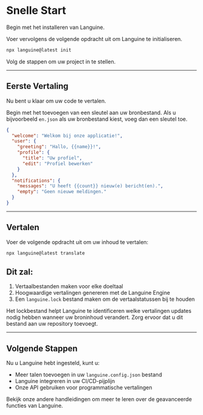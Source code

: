 # Snelle Start

Begin met het installeren van Languine.

Voer vervolgens de volgende opdracht uit om Languine te initialiseren.

```bash title="Terminal"
npx languine@latest init
```

Volg de stappen om uw project in te stellen.

---

## Eerste Vertaling

Nu bent u klaar om uw code te vertalen.

Begin met het toevoegen van een sleutel aan uw bronbestand. Als u bijvoorbeeld `en.json` als uw bronbestand kiest, voeg dan een sleutel toe.

```json title="src/locales/en.json"
{
  "welcome": "Welkom bij onze applicatie!",
  "user": {
    "greeting": "Hallo, {{name}}!",
    "profile": {
      "title": "Uw profiel",
      "edit": "Profiel bewerken"
    }
  },
  "notifications": {
    "messages": "U heeft {{count}} nieuw(e) bericht(en).",
    "empty": "Geen nieuwe meldingen."
  }
}

```

---

## Vertalen

Voer de volgende opdracht uit om uw inhoud te vertalen:

```bash title="Terminal"
npx languine@latest translate
```

## Dit zal:
1. Vertaalbestanden maken voor elke doeltaal
2. Hoogwaardige vertalingen genereren met de Languine Engine
3. Een `languine.lock` bestand maken om de vertaalstatussen bij te houden

Het lockbestand helpt Languine te identificeren welke vertalingen updates nodig hebben wanneer uw broninhoud verandert. Zorg ervoor dat u dit bestand aan uw repository toevoegt.

---

## Volgende Stappen

Nu u Languine hebt ingesteld, kunt u:
- Meer talen toevoegen in uw `languine.config.json` bestand
- Languine integreren in uw CI/CD-pijplijn
- Onze API gebruiken voor programmatische vertalingen

Bekijk onze andere handleidingen om meer te leren over de geavanceerde functies van Languine.